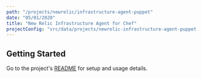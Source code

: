 ```yaml
---
path: "/projects/newrelic/infrastructure-agent-puppet"
date: "05/01/2020"
title: "New Relic Infrastructure Agent for Chef"
projectConfig: "src/data/projects/newrelic-infrastructure-agent-puppet.json"
---
```


## Getting Started

Go to the project's [README](https://github.com/newrelic/infrastructure-agent-puppet#readme) for setup and usage details.





